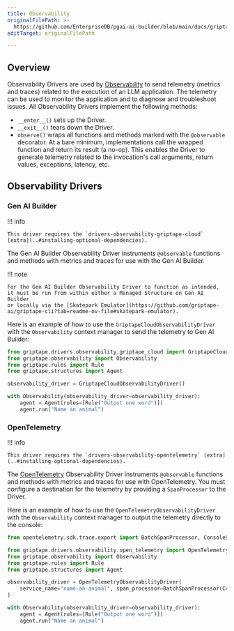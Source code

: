 ```yaml
---
title: Observability
originalFilePath: >-
  https://github.com/EnterpriseDB/pgai-ai-builder/blob/main/docs/griptape-framework/drivers/observability-drivers.md
editTarget: originalFilePath

---
```


## Overview

Observability Drivers are used by [Observability](../structures/observability.mdx) to send telemetry (metrics and traces) related to the execution of an LLM application. The telemetry can be used to monitor the application and to diagnose and troubleshoot issues. All Observability Drivers implement the following methods:

-   `__enter__()` sets up the Driver.
-   `__exit__()` tears down the Driver.
-   `observe()` wraps all functions and methods marked with the `@observable` decorator. At a bare minimum, implementations call the wrapped function and return its result (a no-op). This enables the Driver to generate telemetry related to the invocation's call arguments, return values, exceptions, latency, etc.

## Observability Drivers

### Gen AI Builder

!!! info

    This driver requires the `drivers-observability-griptape-cloud` [extra](..#installing-optional-dependencies).

The Gen AI Builder Observability Driver instruments `@observable` functions and methods with metrics and traces for use with the Gen AI Builder.

!!! note

    For the Gen AI Builder Observability Driver to function as intended, it must be run from within either a Managed Structure on Gen AI Builder
    or locally via the [Skatepark Emulator](https://github.com/griptape-ai/griptape-cli?tab=readme-ov-file#skatepark-emulator).

Here is an example of how to use the `GriptapeCloudObservabilityDriver` with the `Observability` context manager to send the telemetry to Gen AI Builder:

```python
from griptape.drivers.observability.griptape_cloud import GriptapeCloudObservabilityDriver
from griptape.observability import Observability
from griptape.rules import Rule
from griptape.structures import Agent

observability_driver = GriptapeCloudObservabilityDriver()

with Observability(observability_driver=observability_driver):
    agent = Agent(rules=[Rule("Output one word")])
    agent.run("Name an animal")

```

### OpenTelemetry

!!! info

    This driver requires the `drivers-observability-opentelemetry` [extra](..#installing-optional-dependencies).

The [OpenTelemetry](https://opentelemetry.io/) Observability Driver instruments `@observable` functions and methods with metrics and traces for use with OpenTelemetry. You must configure a destination for the telemetry by providing a `SpanProcessor` to the Driver.

Here is an example of how to use the `OpenTelemetryObservabilityDriver` with the `Observability` context manager to output the telemetry directly to the console:

```python
from opentelemetry.sdk.trace.export import BatchSpanProcessor, ConsoleSpanExporter

from griptape.drivers.observability.open_telemetry import OpenTelemetryObservabilityDriver
from griptape.observability import Observability
from griptape.rules import Rule
from griptape.structures import Agent

observability_driver = OpenTelemetryObservabilityDriver(
    service_name="name-an-animal", span_processor=BatchSpanProcessor(ConsoleSpanExporter())
)

with Observability(observability_driver=observability_driver):
    agent = Agent(rules=[Rule("Output one word")])
    agent.run("Name an animal")

```
